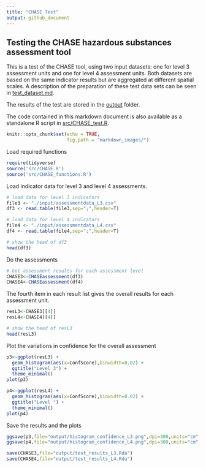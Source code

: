 ```yaml
---
title: "CHASE Test"
output: github_document
---
```

## Testing the CHASE hazardous substances assessment tool

This is a test of the CHASE tool, using two input datasets: one for level 3 assessment units and one for level 4 assessment units. Both datasets are based on the same indicator results but are aggregated at different spatial scales. A description of the preparation of these test data sets can be seen in [test_dataset.md](test_dataset.md).

The results of the test are stored in the [output](output/) folder.

The code contained in this markdown document is also available as a standalone R script in [src/CHASE_test.R](src/CHASE_test.R).
```r
knitr::opts_chunk$set(echo = TRUE, 
                      fig.path = "markdown_images/")
```

Load required functions
```r
require(tidyverse)
source('src/CHASE.R')
source('src/CHASE_functions.R')
```

Load indicator data for level 3 and level 4 assessments.
```r
# load data for level 3 indicators
file3 <- "./input/assessmentdata_L3.csv"
df3 <- read.table(file3,sep=";",header=T)

# load data for level 4 indicators
file4 <- "./input/assessmentdata_L4.csv"
df4 <- read.table(file4,sep=";",header=T)

# show the head of df3
head(df3)
```

Do the assessments
```r
# Get assessment results for each assessment level
CHASE3<-CHASEassessment(df3) 
CHASE4<-CHASEassessment(df4)
```

The fourth item in each result list gives the overall results for each assessment unit.

```r
resL3<-CHASE3[[4]]
resL4<-CHASE4[[4]]

# show the head of resL3
head(resL3)
```

Plot the variations in confidence for the overall assessment

```r

p3<-ggplot(resL3) +
  geom_histogram(aes(x=ConfScore),binwidth=0.02) +
  ggtitle("Level 3") +
  theme_minimal()
plot(p3)

p4<-ggplot(resL4) +
  geom_histogram(aes(x=ConfScore),binwidth=0.02) +
  ggtitle("Level ") +
  theme_minimal()
plot(p4)
```

Save the results and the plots

```r
ggsave(p3,file="output/histogram_confidence_L3.png",dpi=300,units="cm",height=15,width=15)
ggsave(p4,file="output/histogram_confidence_L4.png",dpi=300,units="cm",height=15,width=15)

save(CHASE3,file="output/test_results_L3.Rda")
save(CHASE4,file="output/test_results_L4.Rda")

```
